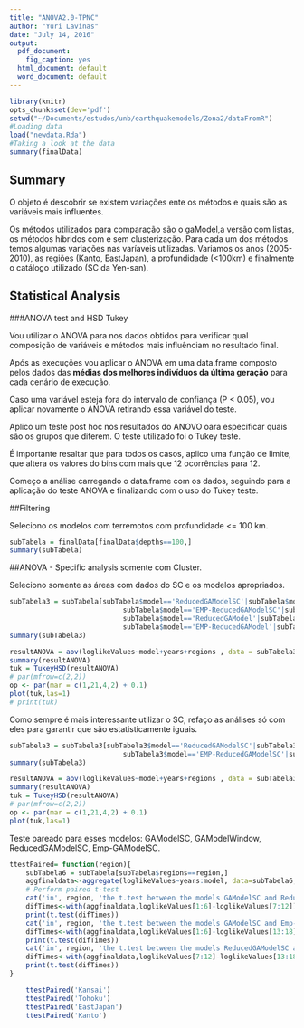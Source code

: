 ```yaml
---
title: "ANOVA2.0-TPNC"
author: "Yuri Lavinas"
date: "July 14, 2016"
output:
  pdf_document:
    fig_caption: yes
  html_document: default
  word_document: default
---
```



```r
library(knitr)
opts_chunk$set(dev='pdf')
setwd("~/Documents/estudos/unb/earthquakemodels/Zona2/dataFromR")
#Loading data
load("newdata.Rda")
#Taking a look at the data
summary(finalData)
```

## Summary
 
O objeto é descobrir se existem variações ente os métodos e quais são as variáveis mais influentes.

Os métodos utilizados para comparação são o gaModel,a versão com listas, os métodos híbridos com e sem clusterização. Para cada um dos métodos temos algumas variações nas varíaveis utilizadas. Variamos os anos (2005-2010), as regiões (Kanto, EastJapan), a profundidade (<100km) e finalmente o catálogo utilizado (SC da Yen-san).

## Statistical Analysis
###ANOVA test and HSD Tukey

Vou utilizar o ANOVA para nos dados obtidos para verificar qual composição de variáveis e métodos mais influênciam no resultado final.

Após as execuções vou aplicar o ANOVA em uma data.frame composto pelos dados das **médias dos melhores indivíduos da última geração** para cada cenário de execução. 

Caso uma variável esteja fora do intervalo de confiança (P < 0.05), vou aplicar novamente o ANOVA retirando essa variável do teste. 

Aplico um teste post hoc nos resultados do ANOVO oara especificar quais são os grupos que diferem. O teste utilizado foi o Tukey teste.

É importante resaltar que para todos os casos, aplico uma função de limite, que altera os valores do bins com mais que 12 ocorrências para 12.

Começo a análise carregando o data.frame com os dados, seguindo para a aplicação do teste ANOVA e finalizando com o uso do Tukey teste.

##Filtering

Seleciono os modelos com terremotos com profundidade <= 100 km.

```r
subTabela = finalData[finalData$depths==100,]
summary(subTabela)
```

##ANOVA - Specific analysis somente com Cluster.

Seleciono somente as áreas com dados do SC e os modelos apropriados.

```r
subTabela3 = subTabela[subTabela$model=='ReducedGAModelSC'|subTabela$model=='GAModelSC'|
                            subTabela$model=='EMP-ReducedGAModelSC'|subTabela$model=='EMP-GAModelSC'|
                            subTabela$model=='ReducedGAModel'|subTabela$model=='GAModel'|
                            subTabela$model=='EMP-ReducedGAModel'|subTabela$model=='EMP-GAModel',]
summary(subTabela3)

resultANOVA = aov(loglikeValues~model+years+regions , data = subTabela3)
summary(resultANOVA)
tuk = TukeyHSD(resultANOVA)
# par(mfrow=c(2,2))
op <- par(mar = c(1,21,4,2) + 0.1)
plot(tuk,las=1)
# print(tuk)
```

Como sempre é mais interessante utilizar o SC, refaço as análises só com eles para garantir que são estatisticamente iguais.

```r
subTabela3 = subTabela3[subTabela3$model=='ReducedGAModelSC'|subTabela3$model=='GAModelSC'|
                            subTabela3$model=='EMP-ReducedGAModelSC'|subTabela3$model=='EMP-GAModelSC',]
summary(subTabela3)

resultANOVA = aov(loglikeValues~model+years+regions , data = subTabela3)
summary(resultANOVA)
tuk = TukeyHSD(resultANOVA)
# par(mfrow=c(2,2))
op <- par(mar = c(1,21,4,2) + 0.1)
plot(tuk,las=1)
```

Teste pareado para esses modelos: GAModelSC, GAModelWindow, ReducedGAModelSC, Emp-GAModelSC.

```r
ttestPaired= function(region){
    subTabela6 = subTabela[subTabela$regions==region,]
    aggfinaldata<-aggregate(loglikeValues~years:model, data=subTabela6,FUN=mean)
    # Perform paired t-test
    cat('in', region, 'the t.test between the models GAModelSC and ReducedGAModelSC is: ')
    difTimes<-with(aggfinaldata,loglikeValues[1:6]-loglikeValues[7:12])
    print(t.test(difTimes))
    cat('in', region, 'the t.test between the models GAModelSC and Emp-GAModelSC is: ')
    difTimes<-with(aggfinaldata,loglikeValues[1:6]-loglikeValues[13:18])
    print(t.test(difTimes))
    cat('in', region, 'the t.test between the models ReducedGAModelSC and Emp-GAModelSC is: ')
    difTimes<-with(aggfinaldata,loglikeValues[7:12]-loglikeValues[13:18])
    print(t.test(difTimes))
}

    ttestPaired('Kansai')
    ttestPaired('Tohoku')
    ttestPaired('EastJapan')
    ttestPaired('Kanto')
```

